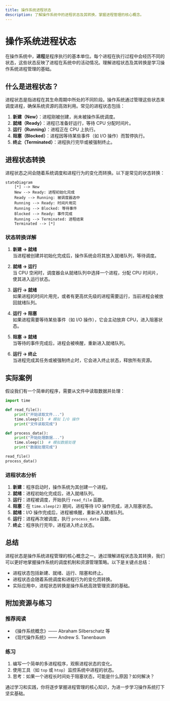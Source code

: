 ```yaml
---
title: 操作系统进程状态
description: 了解操作系统中的进程状态及其转换，掌握进程管理的核心概念。
---
```


# 操作系统进程状态

在操作系统中，**进程**是程序执行的基本单位。每个进程在执行过程中会经历不同的状态，这些状态反映了进程在系统中的活动情况。理解进程状态及其转换是学习操作系统进程管理的基础。

## 什么是进程状态？

进程状态是指进程在其生命周期中所处的不同阶段。操作系统通过管理这些状态来调度进程，确保系统资源的高效利用。常见的进程状态包括：

1. **新建（New）**：进程刚被创建，尚未被操作系统调度。
2. **就绪（Ready）**：进程已准备好运行，等待 CPU 分配时间片。
3. **运行（Running）**：进程正在 CPU 上执行。
4. **阻塞（Blocked）**：进程因等待某些事件（如 I/O 操作）而暂停执行。
5. **终止（Terminated）**：进程执行完毕或被强制终止。

## 进程状态转换

进程状态之间会随着系统调度和进程行为的变化而转换。以下是常见的状态转换：

```mermaid
stateDiagram
    [*] --> New
    New --> Ready: 进程初始化完成
    Ready --> Running: 被调度器选中
    Running --> Ready: 时间片用完
    Running --> Blocked: 等待事件
    Blocked --> Ready: 事件完成
    Running --> Terminated: 进程结束
    Terminated --> [*]
```

### 状态转换详解

1. **新建 → 就绪**  
   当进程被创建并初始化完成后，操作系统会将其放入就绪队列，等待调度。

2. **就绪 → 运行**  
   当 CPU 空闲时，调度器会从就绪队列中选择一个进程，分配 CPU 时间片，使其进入运行状态。

3. **运行 → 就绪**  
   如果进程的时间片用完，或者有更高优先级的进程需要运行，当前进程会被放回就绪队列。

4. **运行 → 阻塞**  
   如果进程需要等待某些事件（如 I/O 操作），它会主动放弃 CPU，进入阻塞状态。

5. **阻塞 → 就绪**  
   当等待的事件完成后，进程会被唤醒，重新进入就绪队列。

6. **运行 → 终止**  
   当进程完成其任务或被强制终止时，它会进入终止状态，释放所有资源。

## 实际案例

假设我们有一个简单的程序，需要从文件中读取数据并处理：

```python
import time

def read_file():
    print("开始读取文件...")
    time.sleep(2)  # 模拟 I/O 操作
    print("文件读取完成")

def process_data():
    print("开始处理数据...")
    time.sleep(1)  # 模拟数据处理
    print("数据处理完成")

read_file()
process_data()
```

### 进程状态分析

1. **新建**：程序启动时，操作系统为其创建一个进程。
2. **就绪**：进程初始化完成后，进入就绪队列。
3. **运行**：进程被调度，开始执行 `read_file` 函数。
4. **阻塞**：在 `time.sleep(2)` 期间，进程等待 I/O 操作完成，进入阻塞状态。
5. **就绪**：I/O 操作完成后，进程被唤醒，重新进入就绪队列。
6. **运行**：进程再次被调度，执行 `process_data` 函数。
7. **终止**：程序执行完毕，进程进入终止状态。

## 总结

进程状态是操作系统进程管理的核心概念之一。通过理解进程状态及其转换，我们可以更好地掌握操作系统的调度机制和资源管理策略。以下是关键点总结：

- 进程状态包括新建、就绪、运行、阻塞和终止。
- 进程状态会随着系统调度和进程行为的变化而转换。
- 实际应用中，进程状态转换是操作系统高效管理资源的基础。

## 附加资源与练习

### 推荐阅读
- 《操作系统概念》—— Abraham Silberschatz 等
- 《现代操作系统》—— Andrew S. Tanenbaum

### 练习
1. 编写一个简单的多进程程序，观察进程状态的变化。
2. 使用工具（如 `top` 或 `htop`）监控系统中进程的状态。
3. 思考：如果一个进程长时间处于阻塞状态，可能是什么原因？如何解决？

通过学习和实践，你将逐步掌握进程管理的核心知识，为进一步学习操作系统打下坚实基础。